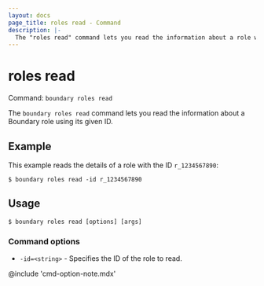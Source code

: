 ```yaml
---
layout: docs
page_title: roles read - Command
description: |-
  The "roles read" command lets you read the information about a role with a given ID.
---
```


# roles read

Command: `boundary roles read`

The `boundary roles read` command lets you read the information about a Boundary role using its given ID.

## Example

This example reads the details of a role with the ID `r_1234567890`:

```shell-session
$ boundary roles read -id r_1234567890
```

## Usage

<CodeBlockConfig hideClipboard>

```shell-session
$ boundary roles read [options] [args]
```

</CodeBlockConfig>

### Command options

- `-id=<string>` - Specifies the ID of the role to read.

@include 'cmd-option-note.mdx'